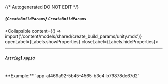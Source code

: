 {/* Autogenerated DO NOT EDIT  */}

##### *{`CreateBuildParams`}* `CreateBuildParams`
<Collapsible content={() => import('/content/models/shared/create_build_params/unity.mdx')} openLabel={Labels.showProperties} closeLabel={Labels.hideProperties}>
</Collapsible>

---
##### *{`string`}* `AppId`
<br/>
**Example:** `app-af469a92-5b45-4565-b3c4-b79878de67d2`


